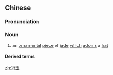 ==Chinese==
{{zh-forms}}

===Pronunciation===
{{zh-pron
|m=guānyù
|c=gun1 juk6
|cat=n
}}

===Noun===
{{zh-noun}}

# {{lb|zh|literary}} an [[ornamental]] [[piece]] of [[jade]] [[which]] [[adorns]] a [[hat]]

====Derived terms====
{{zh-der|面如冠玉}}

[[zh:冠玉]]